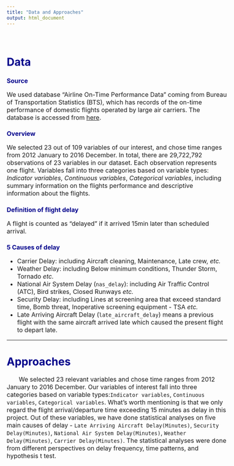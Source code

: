 ```yaml
---
title: "Data and Approaches"
output: html_document
---
```



<style type="text/css">

body{ /* Normal  */
      font-size: 16px;
  }
}
h1.title {
  font-size: 30px;
  color: DarkBlue;
}
h1 { /* Header 1 */
  font-size: 28px;
  color: DarkBlue;
}
h2 { /* Header 2 */
    font-size: 16px;
  color: DarkBlue;
}

}
code.r{ /* Code block */
    font-size: 12px;
}
pre { /* Code block - determines code spacing between lines */
    font-size: 14px;
}
</style>


\


# Data

## Source
We used database "Airline On-Time Performance Data" coming from Bureau of Transportation Statistics (BTS), which has records of the on-time performance of domestic flights operated by large air carriers. The database is accessed from [here](https://www.transtats.bts.gov/Fields.asp?Table_ID=236). 

## Overview
We selected 23 out of 109 variables of our interest, and chose time ranges from 2012 January to 2016 December. In total, there are 29,722,792 observations of 23 variables in our dataset. Each observation represents one flight. Variables fall into three categories based on variable types: _Indicator variables_, _Continuous variables_, _Categorical variables_,  including summary information on the flights performance and descriptive information about the flights.

## Definition of flight delay
A flight is counted as "delayed" if it arrived 15min later than scheduled arrival. 

## 5 Causes of delay

* Carrier Delay: including Aircraft cleaning, Maintenance, Late crew, _etc._
* Weather Delay: including Below minimum conditions, Thunder Storm, Tornado _etc._
* National Air System Delay (`nas_delay`): including Air Traffic Control (ATC), Bird strikes, Closed Runways _etc._
* Security Delay: including Lines at screening area that exceed standard time, Bomb threat, Inoperative screening equipment - TSA _etc._
* Late Arriving Aircraft Delay (`late_aircraft_delay`) means a previous flight with the same aircraft arrived late which caused the present flight to depart late.


***

# Approaches

&nbsp;&nbsp;&nbsp;&nbsp;&nbsp;&nbsp; We selected 23 relevant variables and chose time ranges from 2012 January to 2016 December. Our variables of interest fall into three categories based on variable types:`Indicator variables`, `Continuous variables`, `Categorical variables`. What's worth mentioning is that we only regard the flight arrival/departure time exceeding 15 minutes as delay in this project. Out of these variables, we have done statistical analyses on five main causes of delay - `Late Arriving Aircraft Delay(Minutes)`, `Security Delay(Minutes)`, `National Air System Delay(Minutes)`, `Weather Delay(Minutes)`, `Carrier Delay(Minutes)`. The statistical analyses were done
from different perspectives on delay frequency, time patterns, and hypothesis t test.




